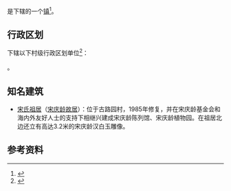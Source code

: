 {{中国乡级行政区|46/90/05/110/000}}

'''{{PAGENAMEBASE}}'''是{{PRC admin/fullname|46/90/05/110/000|3}}下辖的一个[[行政建制镇|镇]]<ref>{{PRC admin/ref sgc|{{PRC admin/parent|46/90/05/110/000}}}}</ref>。

== 行政区划 ==
{{PAGENAMEBASE}}下辖以下村级行政区划单位<ref>{{PRC admin/ref sgc|46/90/05/110/000}}</ref>：

{{PRC admin/children|46/90/05/110/000}}。

==知名建筑==
*[[宋氏祖居|宋氏祖居]]（[[宋庆龄故居|宋庆龄故居]]）：位于古路园村，1985年修复，并在宋庆龄基金会和海内外友好人士的支持下相继兴建成宋庆龄陈列馆、宋庆龄植物园。在祖居北边还立有高达3.2米的宋庆龄汉白玉雕像。

== 参考资料 ==
{{reflist}}

{{PRC admin/navcat|46/90/05/110/000}}